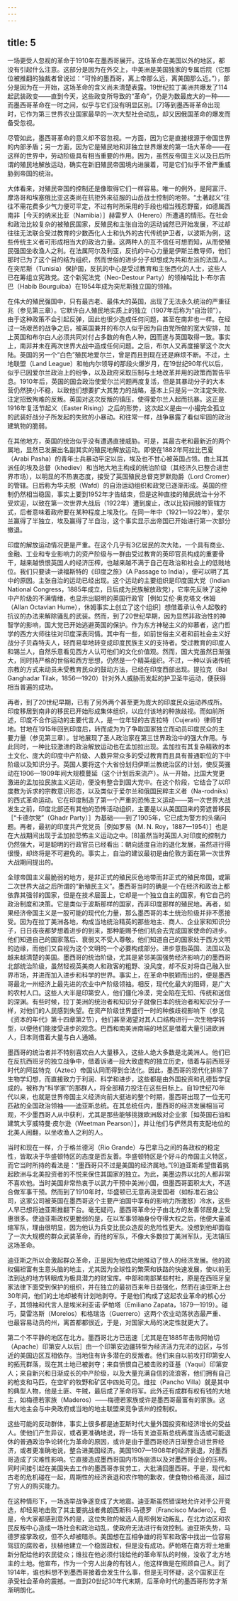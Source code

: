 ```yaml
---
---
---
```

title: 5
---




一场更受人忽视的革命于1910年在墨西哥展开。这场革命在美国以外的地区，都没有引起什么注意。这部分是因为在外交上，中美洲是美国独家的专属后院（它那位被推翻的独裁者曾说过：“可怜的墨西哥，离上帝那么远，离美国那么近。”），部分是因为在一开始，这场革命的含义尚未清楚表露。19世纪拉丁美洲共爆发了114起武装政变——直到今天，这些政变所导致的“革命”，仍是为数最庞大的一种——而墨西哥革命在一时之间，似乎与它们没有明显区别。[7]等到墨西哥革命出现时，它作为第三世界农业国家最早的一次大型社会动乱，却又因俄国革命的爆发而备受忽视。

尽管如此，墨西哥革命的意义却不容忽视。一方面，因为它是直接根源于帝国世界的内部矛盾；另一方面，因为它是殖民地和非独立世界爆发的第一场大革命——在这样的世界中，劳动阶级具有相当重要的作用。因为，虽然反帝国主义以及日后所谓的殖民地解放运动，确实在新旧殖民帝国境内进展着，可是它们似乎不曾严重威胁到帝国的统治。

大体看来，对殖民帝国的控制还是像取得它们一样容易。唯一的例外，是阿富汗、摩洛哥和埃塞俄比亚这类尚在抗拒外来征服的山岳战士控制的地带。“土著起义”往往不需花费多少气力便可平定，不过有时所采用的手段也相当残忍野蛮，如德属西南非［今天的纳米比亚（Namibia）］赫雷罗人（Herero）所遭遇的情形。在社会和政治比较复杂的被殖民国家，反殖民和主张自治的运动诚然已开始发展，不过却往往无法联合受过教育的少数西化人士和仇外的古代传统护卫者，以波斯为例，这些传统主义者可形成相当大的政治力量。这两种人的互不信任可想而知，从而使殖民强国坐收渔人之利。在法属阿尔及利亚，反抗的中心力量是伊斯兰教导师，他们那时已为了这个目的结为组织，然而世俗的进步分子却想成为共和左派的法国人。在突尼斯（Tunisia）保护国，反抗的中心是受过教育和主张西化的人士，这些人已在筹组立宪政党。这个新宪法党（Neo-Destour Party）的领袖哈比卜·布尔吉巴（Habib Bourguiba）在1954年成为突尼斯独立国的领袖。

在伟大的殖民强国中，只有最古老、最伟大的英国，出现了无法永久统治的严重征兆（参见第三章）。它默许白人殖民地实质上的独立（1907年后称为“自治领”）。由于这种政策不会引起反弹，因此也很少造成任何问题，甚至在南非也一样。在经过一场艰苦的战争之后，被英国兼并的布尔人似乎因为自由党所做的宽大安排，加上英国和布尔白人必须共同对付占多数的有色人种，因而遂与英国取得一致。事实上，南非并未在两次世界大战中造成任何问题。之后，布尔人又再度接掌这个次大陆。英国的另一个“白色”殖民地爱尔兰，曾是而且到现在还是麻烦不断。不过，土地联盟（Land League）和帕内尔领导的那段火爆岁月，在19世纪90年代以后，似乎已因爱尔兰政治上的纷争，以及政府采取压制与土地改革并用的政策而暂告平息。1910年后，英国的国会政治使爱尔兰问题再度复活，但是其暴动分子的大本营仍然狭小不稳，以致他们想要扩大其势力的战略，基本上只是另一次注定失败、注定招致殉难的反叛。英国对这次反叛的镇压，使得爱尔兰人起而抗暴。这正是1916年复活节起义（Easter Rising）之后的形势，这次起义是由一小撮完全孤立的武装好战分子所发起的失败的小暴动。和往常一样，战争暴露了看似牢固的政治建筑物的脆弱。

在其他地方，英国的统治似乎没有遭遇直接威胁。可是，其最古老和最新近的两个属地，显然已发展出名副其实的殖民地解放运动。即使在1882年阿拉比巴夏（Arabi Pasha）的青年士兵暴动平定以后，埃及也不甘心被英国占领。由土耳其派任的埃及总督（khediev）和当地大地主构成的统治阶级（其经济久已整合进世界市场），以明显的不热衷态度，接受了英国殖民总督克罗默勋爵（Lord Cromer）的管辖。日后称为华夫脱（Wafd）的自治运动组织和政党已逐渐形成。英国的控制仍然相当稳固，事实上要到1952年才告结束，但是这种直接的殖民统治十分不受欢迎，以致在第一次世界大战后（1922年）遭到废止，改以比较间接的管辖方式，后者意味着政府要在某种程度上埃及化。在同一年中（1921—1922年），爱尔兰赢得了半独立，埃及赢得了半自治，这个事实显示出帝国已开始进行第一次部分撤退。

印度的解放运动情况更是严重。在这个几乎有3亿居民的次大陆，一个具有商业、金融、工业和专业影响力的资产阶级与一群由受过教育的英印官员构成的重要骨干，越来越愤恨英国人的经济压榨，也越来越不满于自己在政治和社会上的低贱地位。我们只要读一读福斯特的《印度之旅》（A Passage to India），便可以明了其中的原因。主张自治的运动已经出现。这个运动的主要组织是印度国大党（Indian National Congress，1885年成立，日后成为民族解放政党），它率先反映了这种中产阶级的不满情绪，也显示出聪明的英国行政官［例如艾伦·奥克塔文·休姆（Allan Octavian Hume），休姆事实上创立了这个组织］想借着承认令人起敬的抗议的办法来解除骚乱的武装。然而，到了20世纪早期，因为显然非政治性的神智学的影响，国大党已开始逃避英国的保护。作为东方神秘主义的仰慕者，这门哲学的西方大师往往对印度深表同情。其中有一些，如前世俗主义者和前社会主义好战分子贝森特夫人，轻而易举地转变成印度民族主义的支持者。受过教育的印度人和锡兰人，自然乐意看见西方人认可他们的文化价值观。然而，国大党虽然日渐强大，同时持严格的世俗和西方思想，仍然是一个精英组织。不过，一种以诉诸传统宗教的方式来动员未受教育民众的鼓动方法，已经在印度西部出现。提拉克（Bal Ganghadar Tilak，1856—1920）针对外人威胁而发起的护卫圣牛运动，便获得相当普遍的成功。

再者，到了20世纪早期，已有了另外两个甚至更为庞大的印度民众运动养成所。印度移居到南非的移民已开始形成集体组织，以应付该地的种族歧视。而如前所述，印度不合作运动的主要代言人，是一位年轻的古吉拉特（Cujerati）律师甘地。甘地在1915年回到印度后，转而成为为了争取国家独立而动员印度民众的主要力量（参见第三章）。甘地展现了圣人政治家在第三世界政治中的强大作用。与此同时，一种比较激进的政治解放运动也在孟加拉出现。孟加拉有其复杂精致的本土文化、庞大的印度中产阶级、人数异常众多的受过教育而且具有普通职位的下中阶级以及知识分子。英国人要将这个大省份划归伊斯兰教统治区的计划，使反英骚动在1906—1909年间大规模蔓延（这个计划后来流产）。从一开始，比国大党更激进的孟加拉民族主义运动，便没有整合到国大党中。在这个阶段，它结合了以印度教为诉求的宗教意识形态，以及类似于爱尔兰和俄国民粹主义者（Na-rodniks）的西式革命运动。它在印度制造了第一个严重的恐怖主义运动——第一次世界大战发生之前，印度北部还有其他的恐怖活动组织，主要是以从美国回来的旁遮普移民［“卡德尔党”（Ghadr Party）］为基础——到了1905年，它已成为警方的头痛问题。再者，最初的印度共产党党员［例如罗易（M. N. Roy，1887—1954）］也是在大战期间出现于孟加拉恐怖主义运动之中。[8]虽然当时英国人对印度的控制力仍然强大，可是聪明的行政官员已经看出：朝向适度自治的退化发展，虽然进行得很慢，却终将是不可避免的。事实上，自治的建议最初是由伦敦方面在第一次世界大战期间提出的。

全球帝国主义最脆弱的地方，是非正式的殖民灰色地带而非正式的殖民帝国，或第二次世界大战之后所谓的“新殖民主义”。墨西哥当时的确是一个在经济和政治上都依靠其强邻的国家，但是在技术层面上，它却是一个独立自主的国家，有它自己的政治制度和决策。它是类似于波斯那样的国家，而非印度那样的殖民地。再者，如果经济帝国主义是一股可能的现代化力量，那么墨西哥的本土统治阶级并非不愿接受。因为在拉丁美洲各地，构成当地统治精英的那些地主、商人、企业家和知识分子，日日夜夜都梦想着进步的到来，那种能赐予他们机会去完成国家使命的进步。他们知道自己的国家落后、衰弱又不受人尊敬。他们知道自己的国家处于西方文明的边缘，而他们又自视为这个文明的一个必要构成部分。进步意指英国、法国以及越来越清楚的美国。墨西哥的统治阶级，尤其是紧邻美国强势经济影响力的墨西哥北部统治阶级，虽然轻视英美商人和政客的粗野、没风度，却不反对将自己融入世界市场，并进而加入进步和科学的世界。事实上，在革命中脱颖而出的，便是墨西哥最北一州经济上最先进的农业中产阶级领袖。相反，现代化最大的阻碍，是广大的农村人口。这些人大半是印第安人，他们僵化冷漠，完全陷在无知、传统和迷信的深渊。有些时候，拉丁美洲的统治者和知识分子就像日本的统治者和知识分子一样，对他们的人民感到失望。在资产阶级世界盛行一时的种族歧视影响下（参见《资本的年代》第十四章第2节），他们甚至渴望对其人口结构进行一次生物学转型，以便他们能接受进步的观念。巴西和南美洲南端的地区是借着大量引进欧洲人，日本则借着大量与白人通婚。

墨西哥的统治者并不特别喜欢白人大量移入，这些人绝大多数是北美洲人。他们已在反抗西班牙的独立战争中，借着诉诸一段大致虚构的独立历史，借着与前西班牙时代的阿兹特克（Aztec）帝国认同而得到合法化。因此，墨西哥的现代化排除了生物学幻想，而直接致力于利润、科学和进步，这些都是由外国投资和孔德哲学促成的。被称为“科学家”的那群人，将全部精力投注在这些目标上。自19世纪70年代以来，也就是世界帝国主义经济向前大挺进的整个时期，墨西哥出现了一位无可匹敌的全国政治领袖——迪亚斯总统。在其总统任内，墨西哥的经济发展相当可观，不少墨西哥人从中获利，尤其是那些能够挑拨欧洲敌对企业家［如英国石油和建筑大亨威特曼·皮尔逊（Weetman Pearson）］，并让他们与俨然具有支配地位的北美人闹翻，以坐收渔人之利的人。

当时和现在一样，介于格兰德河（Rio Grande）与巴拿马之间的各政权的稳定性，皆取决于华盛顿特区的态度是否友善。华盛顿特区是个好斗的帝国主义特区，而它当时所持的看法是：“墨西哥只不过是美国的经济属地。”[9]迪亚斯希望借着挑起欧洲与北美投资者的不悦来保住其国家的独立。为此，美墨边界以北的人都非常不喜欢他。当时美国非常热衷于以武力干预中美洲小国，但墨西哥面积太大，不适合做军事干预。然而到了1910年时，华盛顿已无意再浇爱国者（如标准石油公司，这家公司被英国在墨西哥这个主要产油国中享有的影响力所激怒）冷水，这些人早已想将迪亚斯推翻下台。毫无疑问，墨西哥革命分子由北方的友善邻居身上受惠很多。使迪亚斯政权更脆弱的是，在以军事领袖身份夺得大权之后，他便大量减缩军队，理由很明显，因为他认为兵变比民众造反的危险性更大。没想到他却面临了一次大规模的群众武装革命，而他的军队，不像大多数拉丁美洲军队，无法镇压这场革命。

迪亚斯之所以会激起群众革命，正是因为他成功地推动了惊人的经济发展。他的政权偏袒富有生意头脑的地主，尤其因为全球性的繁荣和铁路的快速发展，使以前无法到达的地方转眼成为极具潜力的财宝库。中部和南部某些村社，原是在西班牙皇家法律下面受到保护的组织，并在独立的最初百来年日益强化，然而在迪亚斯上台30年间，他们的土地却被有计划地剥夺。于是他们构成了这起农业革命的核心分子，其领袖和代言人是埃米利亚诺·萨帕塔（Emiliano Zapata，1879—1919）。碰巧，莫雷洛斯（Morelos）和格瑞洛（Guerrero）这两个农业动荡状态最严重、也最容易动员的州，离首都都很近，于是，对国家大局的决定性就更大了。

第二个不平静的地区在北方。墨西哥北方已迅速［尤其是在1885年击败阿帕切（Apache）印第安人以后］由一个印第安边疆转型为经济活力充沛的边区，与邻近的美国边区互相依存。当地住有许多潜在的反叛者。他们来自以前攻打印第安人的拓荒群落，现在其土地已被剥夺；来自愤恨自己被击败的亚基（Yaqui）印第安人；来自新兴和日渐成长的中产阶级，以及大量充满自信的流浪客，他们拥有自己的枪支和马匹，在空旷的牧野和矿区中四处可见。维拉（Pancho Villa）就是其中的典型人物，他是土匪、牛贼，最后成了革命将军。此外还有成群有权有钱的大地主，如梅德若家族（Maderos）——梅德若家族或许是墨西哥最富有的家族。这些大地主会与中央政府或当地的地主联盟来竞争该州的控制权。

这些可能的反动群体，事实上很多都是迪亚斯时代大量外国投资和经济增长的受益人。使他们产生异议，或者更准确地说，将一场有关迪亚斯总统再度当选或可能退休的普通政治争论转化为革命的原因，或许是由于墨西哥经济日渐整合进世界经济，或者更准确地说，整合进美国经济。美国1907—1908年的经济衰退，对墨西哥造成了灾难性影响。它直接造成墨西哥国内市场崩溃以及对墨西哥企业的压榨。同时间接引起在美国失去工作的墨西哥赤贫劳工，大批涌回墨西哥。于是，现代和古老的危机碰在一起，周期性的经济衰退和农作物的歉收，使食物价格高涨，超过了穷人的购买能力。

在这种情形下，一场选举战争遂变成了大地震。迪亚斯虽然错误地允许对手公开竞选，却轻易地击败了其主要挑战者弗朗西斯科·马德罗（Francisco Madero）。但是，令大家都感到意外的是，这位失败的候选人竟照例发动叛乱，在北方边区和农民反叛中心造成一场社会和政治动乱，使政府无法进行有效控制。迪亚斯失势，马德罗接掌政权，但不久却被暗杀。美国想在互相争雄的将军和政客中找出一位容易驾驭的腐败者，扶植他建立一个稳固政权，但是没有成功。萨帕塔在南方将土地重新分配给他的农民徒众；维拉在他必须付钱给他的革命军队的时候，没收了北方地主的土地。他宣布，作为一个穷人出身的有钱人，他这样做是在照顾自己人。到了1914年，谁也料想不到墨西哥接着会发生什么事，但是无可怀疑，这个国家正在承受社会革命的震撼。一直到20世纪30年代末期，后革命时代的墨西哥形势才渐渐明朗化。